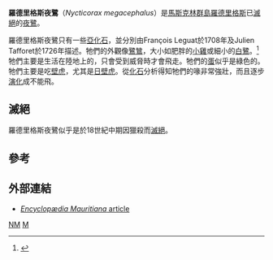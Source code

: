 {{Speciesbox
| name = 羅德里格斯夜鷺
| status = EX
| status_system = iucn3.1
| status_ref = <ref name=IUCN>{{IUCN2006|assessors=BirdLife International|year=2004|id=14951|title=Nycticorax megacephalus|downloaded=22 Jun 2006}}</ref>
| image = Rodrigues Night Heron.jpg
| image_width = 250px
| image_caption = Skull and other elements
| extinct = 18世紀中
| genus = Nycticorax
| species = megacephalus
| authority = ([[米奈·愛德華|Milne-Edwards]], 1874)
| synonyms = 
* ''Ardea megacephala''
* ''Megaphoyx megacephala''
}}

'''羅德里格斯夜鷺'''（''Nycticorax megacephalus''）是[[馬斯克林群島|馬斯克林群島]][[羅德里格斯|羅德里格斯]]已[[滅絕|滅絕]]的[[夜鷺|夜鷺]]。

羅德里格斯夜鷺只有一些[[亞化石|亞化石]]，並分別由François Leguat於1708年及Julien Tafforet於1726年描述。牠們的外觀像[[鷺鷥|鷺鷥]]，大小如肥胖的[[小雞|小雞]]或細小的[[白鷺|白鷺]]。<ref>{{Cite journal en|author=Milne-Edwards, Alphonse|year=1873|title=Recherches sur la faune ancienne des Îles Mascareignes|journal=Ann. Sci. Nat. Zool. (Paris)|volume=5|issue=19|pages=Article 3, plate 14|language=fr}}</ref>牠們主要是生活在陸地上的，只會受到威脅時才會飛走。牠們的[[蛋|蛋]]似乎是綠色的。牠們主要是吃[[壁虎|壁虎]]，尤其是[[日壁虎|日壁虎]]。從[[化石|化石]]分析得知牠們的喙非常強壯，而且逐步[[演化|演化]]成不能飛。

==滅絕==
羅德里格斯夜鷺似乎是於18世紀中期因獵殺而[[滅絕|滅絕]]。

==參考==
{{reflist}}

==外部連結==
*[https://web.archive.org/web/20070210012014/http://www.encyclopedia.mu/Nature/Fauna/Birds/Extinct/RodriguesNightHeron.htm ''Encyclopædia Mauritiana'' article]
{{Taxonbar|from=Q862063}}

[[Category:IUCN紅色名錄絕滅物種|NM]]
[[Category:夜鹭属|M]]